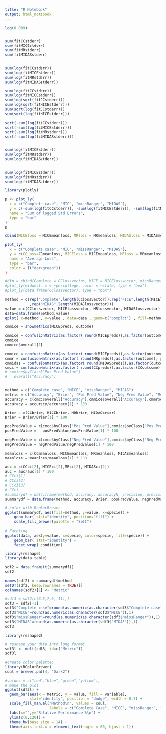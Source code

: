 ```yaml
---
title: "R Notebook"
output: html_notebook
---
```

```r
log(0.009)


sum(fitCCstderr)
sum(fitMICEstderr)
sum(fitMRstderr)
sum(fitMIDASstderr)


sum(log(fitCCstderr))
sum(log(fitMICEstderr))
sum(log(fitMRstderr))
sum(log(fitMIDASstderr))

sum(log(fitCCstderr))
sum(log(fitMICEstderr))
sum(log(sqrt(fitCCstderr)))
sum(log(sqrt(fitMICEstderr)))
sum(sqrt(log(fitCCstderr)))
sum(sqrt(log(fitMICEstderr)))

sqrt(-sum(log(fitCCstderr)))
sqrt(-sum(log(fitMICEstderr)))
sqrt(-sum(log(fitMRstderr)))
sqrt(-sum(log(fitMIDASstderr)))


sum(log(fitMICEstderr))
sum(log(fitMRstderr))
sum(log(fitMIDASstderr))


sum(log(fitMICEstderr))
sum(log(fitMRstderr))
sum(log(fitMIDASstderr))

```

```r

library(plotly)

p <- plot_ly(
  x = c("Complete case", "MIC", "missRanger", "MIDAS"),
  y = c(-sum(log(fitCCstderr)), -sum(log(fitMICEstderr)), -sum(log(fitMRstderr)), -sum(log(fitMIDASstderr))),
  name = "Sum of logged Std Errors",
  type = "bar"
)
p
```

```r
cbind(MICEloss = MICEmeanloss, MRloss = MRmeanloss, MIDASloss = MIDASmeanloss, MIDASVAEloss = MIDASVAEmeanloss, CCLoss=CCmeanloss, adjustedCCLoss = adjustedCCmeanloss)
```



```r
plot_ly(
  x = c("Complete case", "MIC", "missRanger", "MIDAS"),
  y = c(CCLoss=CCmeanloss, MICEloss = MICEmeanloss, MRloss = MRmeanloss, MIDASloss = MIDASmeanloss),
  name = "Average Loss",
  type = "bar",
  color = I("darkgreen"))
)
```


```r

#dfp = cbind(Complete = CClossvector, MICE = MICElossvector, missRanger = MRlossvector, MIDAS = MIDASlossvector)
#plot_ly(midwest, x = ~percollege, color = ~state, type = "box")
#plot_ly(data.frame(CClossvector), type = "box")

method = c(rep("Complete",length(CClossvector)),rep("MICE",length(MICElossvector)),rep("missRanger",length(MRlossvector))
           ,rep("MIDAS",length(MIDASlossvector)))
value = c(CClossvector, MICElossvector, MRlossvector, MIDASlossvector)
data=data.frame(method,value)
qplot( x=method , y=value , data=data , geom=c("boxplot") , fill=method)
```
```r
cmmice = showmetrics(MICEpreds, outcome)

cmmice = confusionMatrix(as.factor( round(MICEpreds)),as.factor(outcome), positive='1')
cmmice
cmmice$overall[1]
```
```r
cmmice = confusionMatrix(as.factor( round(MICEpreds)),as.factor(outcome), positive='1')
cmmr = confusionMatrix(as.factor( round(MRpreds)),as.factor(outcome), positive='1')
cmmidas = confusionMatrix(as.factor( round(MIDASpreds)),as.factor(outcome), positive='1')
cmcc = confusionMatrix(as.factor( round(CCpreds)),as.factor(CCoutcome), positive='1')
# cmmice$byClass["Pos Pred Value"]
#   overall["Accuracy"]


method = c("Complete case", "MICE", "missRanger", "MIDAS")
metric = c("Accuracy", "Brier", "Pos Pred Value", "Neg Pred Value", "Mean Loss", "AUC")
accuracy = c(cmcc$overall["Accuracy"],cmmice$overall["Accuracy"],cmmr$overall["Accuracy"],cmmidas$overall["Accuracy"])
accuracy = accuracy/accuracy[1] * 100

Brier = c(CCbrier, MICEbrier, MRbrier, MIDASbrier)
Brier = Brier/Brier[1] * 100

posPredValue = c(cmcc$byClass["Pos Pred Value"],cmmice$byClass["Pos Pred Value"],cmmr$byClass["Pos Pred Value"],cmmidas$byClass["Pos Pred Value"])
posPredValue =   posPredValue/posPredValue[1] * 100

negPredValue = c(cmcc$byClass["Neg Pred Value"],cmmice$byClass["Neg Pred Value"],cmmr$byClass["Neg Pred Value"],cmmidas$byClass["Neg Pred Value"])
negPredValue = negPredValue/negPredValue[1] * 100

meanloss = c(CCmeanloss, MICEmeanloss, MRmeanloss, MIDASmeanloss)
meanloss = meanloss/meanloss[1] * 100

auc = c(CCci[2], MICEci[2],MRci[2], MIDASci[2])
auc = auc/auc[1] * 100
# CCci[1]
# CCci[2]
# CCci[3]
# CCci
#summarydf = data.frame(method, accuracy, accuracyN, precision, precisionN, negpredvalue, negpredvalueN, meanloss, meanlossN, auc,
summarydf = data.frame(method, accuracy, Brier, posPredValue, negPredValue, meanloss, auc)

```

```r
# color with RcolorBrewer
ggplot(summarydf, aes(fill=method, y=value, x=specie)) + 
    geom_bar( stat="identity", position="fill") +    
    scale_fill_brewer(palette = "Set1")
 
# Faceting
ggplot(data, aes(y=value, x=specie, color=specie, fill=specie)) + 
    geom_bar( stat="identity") +    
    facet_wrap(~condition)
```

```r
library(reshape)
library(data.table)

sdf2 = data.frame(t(summarydf))
sdf2 

names(sdf2) = summarydf$method
setDT(sdf2, keep.rownames = TRUE)[]
colnames(sdf2)[1] <- "Metric"

#sdf3 = sdf2[c(3,5,7,9, 11),]
sdf3 = sdf2[-1]
sdf3$"Complete case"=round(as.numeric(as.character(sdf3$"Complete case")),1)
sdf3$"MICE"=round(as.numeric(as.character(sdf3$"MICE")),1)
sdf3$"missRanger"=round(as.numeric(as.character(sdf3$"missRanger")),1)
sdf3$"MIDAS"=round(as.numeric(as.character(sdf3$"MIDAS")),1)
sdf3
```

```r
library(reshape2)

# reshape your data into long format
sdf3l <- melt(sdf3, id=c("Metric"))
sdf3l

#create color palette:
library(RColorBrewer)
coul = brewer.pal(4, "Dark2") 

#values = c("red","blue","green","yellow"), 
# make the plot
ggplot(sdf3l) +
  geom_bar(aes(x = Metric, y = value, fill = variable), 
           stat="identity", position = "dodge", width = 0.7) +
  scale_fill_manual("Method\n", values = coul, 
                    labels = c("Complete Case", "MICE", "missRanger", "MIDAS")) +
  labs(x="",y="Relative Performance %\n") +
  ylim(c(0,120)) +
  theme_bw(base_size = 14) + 
  theme(axis.text.x = element_text(angle = 60, hjust = 1))
```

```r

```


